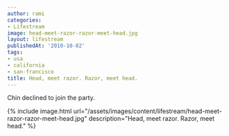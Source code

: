 ```yaml
---
author: rami
categories:
- Lifestream
image: head-meet-razor-razor-meet-head.jpg
layout: lifestream
publishedAt: '2010-10-02'
tags:
- usa
- california
- san-francisco
title: Head, meet razor. Razor, meet head.
---
```


Chin declined to join the party.

{% include image.html url="/assets/images/content/lifestream/head-meet-razor-razor-meet-head.jpg" description="Head, meet razor. Razor, meet head." %}